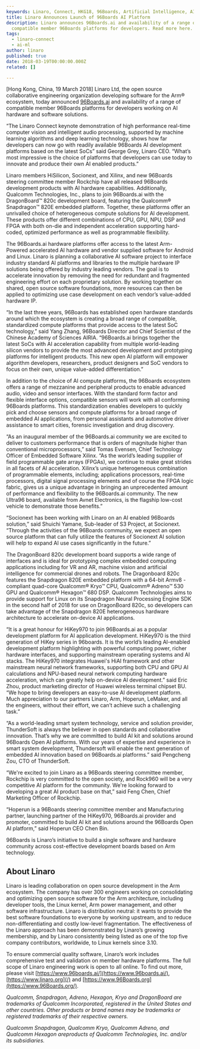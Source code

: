 ```yaml
---
keywords: Linaro, Connect, HKG18, 96Boards, Artificial Intelligence, AI, Platforms
title: Linaro Announces Launch of 96Boards AI Platform
description: Linaro announces 96Boards.ai and availability of a range of
  compatible member 96Boards platforms for developers. Read more here.
tags:
  - linaro-connect
  - ai-ml
author: linaro
published: true
date: 2018-03-19T00:00:00.000Z
related: []

---
```


\[Hong Kong, China, 19 March 2018] Linaro Ltd, the open source collaborative engineering organization developing software for the Arm® ecosystem, today announced [96Boards.ai](https://www.96boards.ai) and availability of a range of compatible member 96Boards platforms for developers working on AI hardware and software solutions.

“The Linaro Connect keynote demonstration of high performance real-time computer vision and intelligent audio processing, supported by machine learning algorithms and deep learning technology, shows how far developers can now go with readily available 96Boards AI development platforms based on the latest SoCs” said George Grey, Linaro CEO. “What’s most impressive is the choice of platforms that developers can use today to innovate and produce their own AI enabled products.”

Linaro members HiSilicon, Socionext, and Xilinx, and new 96Boards steering committee member Rockchip have all released 96Boards development products with AI hardware capabilities. Additionally, Qualcomm Technologies, Inc., plans to join 96Boards.ai with the DragonBoard™ 820c development board, featuring the Qualcomm® Snapdragon™ 820E embedded platform. Together, these platforms offer an unrivalled choice of heterogeneous compute solutions for AI development. These products offer different combinations of CPU, GPU, NPU, DSP and FPGA with both on-die and independent acceleration supporting hard-coded, optimized performance as well as programmable flexibility.

The 96Boards.ai hardware platforms offer access to the latest Arm-Powered accelerated AI hardware and vendor supplied software for Android and Linux. Linaro is planning a collaborative AI software project to interface industry standard AI platforms and libraries to the multiple hardware IP solutions being offered by industry leading vendors. The goal is to accelerate innovation by removing the need for redundant and fragmented engineering effort on each proprietary solution. By working together on shared, open source software foundations, more resources can then be applied to optimizing use case development on each vendor’s value-added hardware IP.

“In the last three years, 96Boards has established open hardware standards around which the ecosystem is creating a broad range of compatible, standardized compute platforms that provide access to the latest SoC technology,” said Yang Zhang, 96Boards Director and Chief Scientist of the Chinese Academy of Sciences AIRIA. “96Boards.ai brings together the latest SoCs with AI acceleration capability from multiple world-leading silicon vendors to provide the most advanced development and prototyping platforms for intelligent products. This new open AI platform will empower algorithm developers, researchers, product designers and SoC vendors to focus on their own, unique value-added differentiation.”

In addition to the choice of AI compute platforms, the 96Boards ecosystem offers a range of mezzanine and peripheral products to enable advanced audio, video and sensor interfaces. With the standard form factor and flexible interface options, compatible sensors will work with all conforming 96Boards platforms. This standardization enables developers to quickly pick and choose sensors and compute platforms for a broad range of embedded AI applications, from personal assistants and automotive driver assistance to smart cities, forensic investigation and drug discovery.

“As an inaugural member of the 96Boards.ai community we are excited to deliver to customers performance that is orders of magnitude higher than conventional microprocessors,” said Tomas Evensen, Chief Technology Officer of Embedded Software Xilinx. “As the world’s leading supplier of field programmable gate arrays (FPGAs), we continue to make great strides in all facets of AI acceleration. Xilinx’s unique heterogeneous combination of programmable elements, including; applications processors, real-time processors, digital signal processing elements and of course the FPGA logic fabric, gives us a unique advantage in bringing an unprecedented amount of performance and flexibility to the 96Boards.ai community. The new Ultra96 board, available from Avnet Electronics, is the flagship low-cost vehicle to demonstrate those benefits.”

“Socionext has been working with Linaro on an AI enabled 96Boards solution,” said Shuichi Yamane, Sub-leader of S3 Project, at Socionext. “Through the activities of the 96Boards community, we expect an open source platform that can fully utilize the features of Socionext AI solution will help to expand AI use cases significantly in the future.”

The DragonBoard 820c development board supports a wide range of interfaces and is ideal for prototyping complex embedded computing applications including for VR and AR, machine vision and artificial intelligence for commercial drones and robots. The Dragonboard 820c features the Snapdragon 820E embedded platform with a 64-bit Armv8 -compliant quad-core Qualcomm® Kryo™ CPU, Qualcomm® Adreno™ 530 GPU and Qualcomm® Hexagon™ 680 DSP. Qualcomm Technologies aims to provide support for Linux on its Snapdragon Neural Processing Engine SDK in the second half of 2018 for use on DragonBoard 820c, so developers can take advantage of the Snapdragon 820E heterogeneous hardware architecture to accelerate on-device AI applications.

“It is a great honour for HiKey970 to join 96Boards.ai as a popular development platform for AI application development. HiKey970 is the third generation of HiKey series in 96boards. It is the world’s leading AI-enabled development platform highlighting with powerful computing power, richer hardware interfaces, and supporting mainstream operating systems and AI stacks. The HiKey970 integrates Huawei's HiAI framework and other mainstream neural network frameworks, supporting both CPU and GPU AI calculations and NPU-based neural network computing hardware acceleration, which can greatly help on-device AI development.” said Eric Zhou, product marketing director of Huawei wireless terminal chipset BU. “We hope to bring developers an easy-to-use AI development platform. Much appreciation to our partners Linaro, Arm, Hoperun, LeMaker, and all the engineers, without their effort, we can’t achieve such a challenging task.”

“As a world-leading smart system technology, service and solution provider, ThunderSoft is always the believer in open standards and collaborative innovation. That’s why we are committed to build AI kit and solutions around 96Boards Open AI platforms. With our years of expertise and experience in smart system development, Thundersoft will enable the next generation of embedded AI innovation based on 96Boards.ai platforms.” said Pengcheng Zou, CTO of ThunderSoft.

“We're excited to join Linaro as a 96Boards steering committee member, Rockchip is very committed to the open society, and Rock960 will be a very competitive AI platform for the community. We're looking forward to developing a great AI product base on that,” said Feng Chen, Chief Marketing Officer of Rockchip.

“Hoperun is a 96Boards steering committee member and Manufacturing partner, launching partner of the HiKey970, 96Boards.ai provider and promoter, committed to build AI kit and solutions around the 96Boards Open AI platform,” said Hoperun CEO Chen Bin.

96Boards is Linaro’s initiative to build a single software and hardware community across cost-effective development boards based on Arm technology.

## About Linaro

Linaro is leading collaboration on open source development in the Arm ecosystem. The company has over 300 engineers working on consolidating and optimizing open source software for the Arm architecture, including developer tools, the Linux kernel, Arm power management, and other software infrastructure. Linaro is distribution neutral: it wants to provide the best software foundations to everyone by working upstream, and to reduce non-differentiating and costly low-level fragmentation. The effectiveness of the Linaro approach has been demonstrated by Linaro’s growing membership, and by Linaro consistently being listed as one of the top five company contributors, worldwide, to Linux kernels since 3.10.

To ensure commercial quality software, Linaro’s work includes comprehensive test and validation on member hardware platforms. The full scope of Linaro engineering work is open to all online. To find out more, please visit [https://www.96boards.ai/](https://www.96boards.ai/), [https://www.linaro.org](/) and [https://www.96Boards.org](https://www.96Boards.org/).

*Qualcomm, Snapdragon, Adreno, Hexagon, Kryo and DragonBoard are trademarks of Qualcomm Incorporated, registered in the United States and other countries. Other products or brand names may be trademarks or registered trademarks of their respective owners.*

*Qualcomm Snapdragon, Qualcomm Kryo, Qualcomm Adreno, and Qualcomm Hexagon areproducts of Qualcomm Technologies, Inc. and/or its subsidiaries.*

